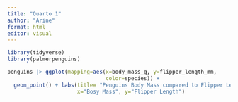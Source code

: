 ```yaml
---
title: "Quarto 1"
author: "Arine"
format: html
editor: visual
---
```


```r
library(tidyverse)
library(palmerpenguins)
```

```r
penguins |> ggplot(mapping=aes(x=body_mass_g, y=flipper_length_mm, 
                               color=species)) + 
  geom_point() + labs(title= "Penguins Body Mass compared to Flipper Length", 
                      x="Bosy Mass", y="Flipper Length")
```

